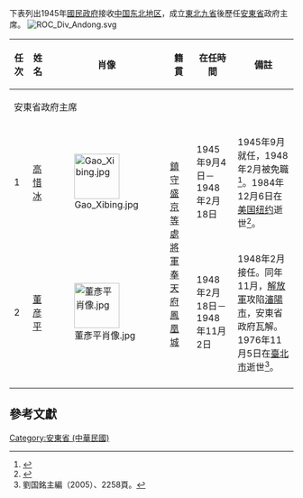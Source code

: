 下表列出1945年[[國民政府|國民政府]]接收[[中国东北地区|中国东北地区]]，成立[[東北新省區方案|東北九省]]後歷任[[安東省_(中華民國)|安東省]]政府主席。
[[File:ROC_Div_Andong.svg|thumb]]
{|class=wikitable
!任次!!姓名!!肖像!!籍貫!!在任時間!!備註
|-
!colspan="6"|安東省政府主席
|-
|1||[[高惜冰|高惜冰]]||[[File:Gao_Xibing.jpg|80px]]||rowspan=2|[[盛京将军|鎮守盛京等處將軍]][[奉天府|奉天府]][[凤城市|鳳凰城]]||1945年9月4日－1948年2月18日||1945年9月就任，1948年2月被免職<ref name="民國史大事記">{{cite book|editor=李新總主編，[[中國社會科學院|中國社會科學院]]近代史研究所[[中華民國史|中華民國史]]研究室編，韓信夫、姜克夫主編|title=《中華民國史大事記》|location=[[北京|北京]]|publisher=[[中華書局|中華書局]]|date=2011年7月}}</ref>。1984年12月6日在[[美国|美国]][[纽约|纽约]]逝世<ref name=mj>{{Cite web |url=http://www.mjlsh.net/Book.aspx?cid=4&tid=683 |title=朱学渊，东北大学的人物踪迹——也纪念臧启芳先生，民間歷史，於2015-02-07查閲 |access-date=2020-09-28 |archive-date=2015-02-06 |archive-url=https://web.archive.org/web/20150206201943/http://www.mjlsh.net/Book.aspx?cid=4&tid=683 |dead-url=yes }}</ref>。
|-
|2||[[董彦平|董彦平]]||[[File:董彥平肖像.jpg|80px]]||1948年2月18日－1948年11月2日||1948年2月接任。同年11月，[[中国人民解放军|解放軍]]攻陷[[瀋陽市_(中華民國)|瀋陽市]]，安東省政府瓦解。1976年11月5日在[[臺北市|臺北市]]逝世<ref>劉国銘主編（2005）、2258頁。</ref>。
|-
|}

==參考文獻==
{{Reflist}}

[[Category:安東省_(中華民國)|Category:安東省 (中華民國)]]